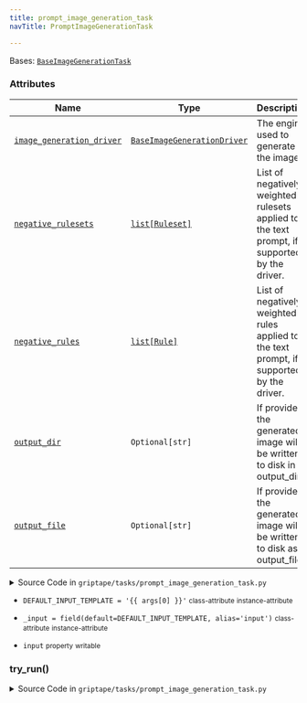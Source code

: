 ```yaml
---
title: prompt_image_generation_task
navTitle: PromptImageGenerationTask

---
```


<span id="griptape.tasks.prompt_image_generation_task.PromptImageGenerationTask"></span>

Bases:
 [`BaseImageGenerationTask`](./#griptape.tasks.BaseImageGenerationTask "BaseImageGenerationTask (griptape.tasks.BaseImageGenerationTask)")

### Attributes

| Name                                                                                                                                                                                                                                                                                                                                                                                                                               | Type                                                                                                                                                                                                                                                                 | Description                                                                                       |
| ---------------------------------------------------------------------------------------------------------------------------------------------------------------------------------------------------------------------------------------------------------------------------------------------------------------------------------------------------------------------------------------------------------------------------------- | -------------------------------------------------------------------------------------------------------------------------------------------------------------------------------------------------------------------------------------------------------------------- | ------------------------------------------------------------------------------------------------- |
| <a href="./#griptape.tasks.BaseImageGenerationTask.image_generation_driver" title="image_generation_driver = field(default=Factory(lambda: Defaults.drivers_config.image_generation_driver), kw_only=True)           class-attribute       instance-attribute    (griptape.tasks.prompt_image_generation_task.PromptImageGenerationTask.image_generation_driver)"><code class="language-python">image_generation_driver</code></a> | <a href="../drivers/image_generation#griptape.drivers.image_generation.BaseImageGenerationDriver" title="BaseImageGenerationDriver (griptape.drivers.image_generation.BaseImageGenerationDriver)"><code class="language-python">BaseImageGenerationDriver</code></a> | The engine used to generate the image.<br/>                                                       |
| <a href="./#griptape.tasks.BaseImageGenerationTask.negative_rulesets" title="negative_rulesets           property    (griptape.tasks.prompt_image_generation_task.PromptImageGenerationTask.negative_rulesets)"><code class="language-python">negative_rulesets</code></a>                                                                                                                                                         | <a href="../../data/artifacts.mdx#list" title="List (list)"><code class="language-python">list[Ruleset]</code></a>                                                                                                                                                   | List of negatively-weighted rulesets applied to the text prompt, if supported by the driver.<br/> |
| <a href="./#griptape.tasks.BaseImageGenerationTask.negative_rules" title="negative_rules = field(factory=list, kw_only=True)           class-attribute       instance-attribute    (griptape.tasks.prompt_image_generation_task.PromptImageGenerationTask.negative_rules)"><code class="language-python">negative_rules</code></a>                                                                                                 | <a href="../../data/artifacts.mdx#list" title="List (list)"><code class="language-python">list[Rule]</code></a>                                                                                                                                                      | List of negatively-weighted rules applied to the text prompt, if supported by the driver.<br/>    |
| <a href="../mixins/artifact_file_output_mixin.mdx#griptape.mixins.artifact_file_output_mixin.ArtifactFileOutputMixin.output_dir" title="output_dir = field(default=None, kw_only=True)           class-attribute       instance-attribute    (griptape.tasks.prompt_image_generation_task.PromptImageGenerationTask.output_dir)"><code class="language-python">output_dir</code></a>                                               | `Optional[str]`                                                                                                                                                                                                                                                      | If provided, the generated image will be written to disk in output_dir.<br/>                      |
| <a href="../mixins/artifact_file_output_mixin.mdx#griptape.mixins.artifact_file_output_mixin.ArtifactFileOutputMixin.output_file" title="output_file = field(default=None, kw_only=True)           class-attribute       instance-attribute    (griptape.tasks.prompt_image_generation_task.PromptImageGenerationTask.output_file)"><code class="language-python">output_file</code></a>                                           | `Optional[str]`                                                                                                                                                                                                                                                      | If provided, the generated image will be written to disk as output_file.<br/>                     |

<details><summary>Source Code in <code>griptape&#47;tasks&#47;prompt_image_generation_task.py</code></summary>

```python
@define
class PromptImageGenerationTask(BaseImageGenerationTask):
    """Used to generate an image from a text prompt.

    Accepts prompt as input in one of the following formats:
    - template string
    - TextArtifact
    - Callable that returns a TextArtifact.

    Attributes:
        image_generation_driver: The engine used to generate the image.
        negative_rulesets: List of negatively-weighted rulesets applied to the text prompt, if supported by the driver.
        negative_rules: List of negatively-weighted rules applied to the text prompt, if supported by the driver.
        output_dir: If provided, the generated image will be written to disk in output_dir.
        output_file: If provided, the generated image will be written to disk as output_file.
    """

    DEFAULT_INPUT_TEMPLATE = "{{ args[0] }}"

    _input: Union[str, TextArtifact, Callable[[BaseTask], TextArtifact]] = field(
        default=DEFAULT_INPUT_TEMPLATE, alias="input"
    )

    @property
    def input(self) -> TextArtifact:
        if isinstance(self._input, TextArtifact):
            return self._input
        if isinstance(self._input, Callable):
            return self._input(self)
        return TextArtifact(J2().render_from_string(self._input, **self.full_context))

    @input.setter
    def input(self, value: TextArtifact) -> None:
        self._input = value

    def try_run(self) -> ImageArtifact:
        image_artifact = self.image_generation_driver.run_text_to_image(
            prompts=self._get_prompts(self.input.to_text()),
            negative_prompts=self._get_negative_prompts(),
        )

        if self.output_dir or self.output_file:
            self._write_to_file(image_artifact)

        return image_artifact
```

</details>

-   `DEFAULT_INPUT_TEMPLATE = '{{ args[0] }}'` <small>class-attribute</small> <small>instance-attribute</small>  <span id="griptape.tasks.prompt_image_generation_task.PromptImageGenerationTask.DEFAULT_INPUT_TEMPLATE"></span> 

-   `_input = field(default=DEFAULT_INPUT_TEMPLATE, alias='input')` <small>class-attribute</small> <small>instance-attribute</small>  <span id="griptape.tasks.prompt_image_generation_task.PromptImageGenerationTask._input"></span> 

-   `input` <small>property</small> <small>writable</small>  <span id="griptape.tasks.prompt_image_generation_task.PromptImageGenerationTask.input"></span> 

<span id="griptape.tasks.prompt_image_generation_task.PromptImageGenerationTask.try_run"></span>

### try_run()

<details><summary>Source Code in <code>griptape&#47;tasks&#47;prompt_image_generation_task.py</code></summary>

```python
def try_run(self) -> ImageArtifact:
    image_artifact = self.image_generation_driver.run_text_to_image(
        prompts=self._get_prompts(self.input.to_text()),
        negative_prompts=self._get_negative_prompts(),
    )

    if self.output_dir or self.output_file:
        self._write_to_file(image_artifact)

    return image_artifact
```

</details>

